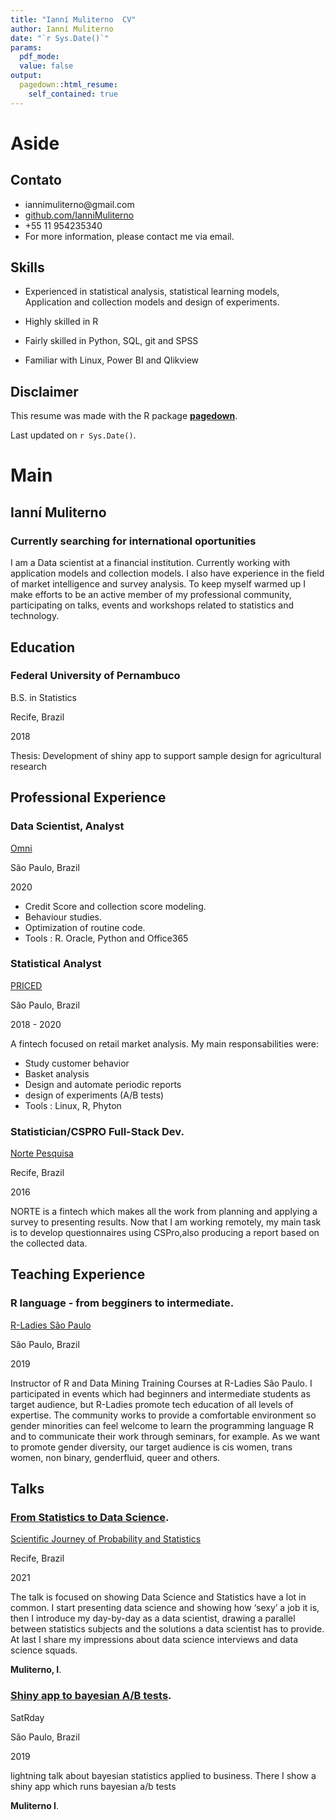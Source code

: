 ```yaml
---
title: "Ianní Muliterno  CV"
author: Ianní Muliterno
date: "`r Sys.Date()`"
params:
  pdf_mode:
  value: false
output:
  pagedown::html_resume:
    self_contained: true
---
```


Aside
================================================================================




Contato {#contact}
--------------------------------------------------------------------------------

- <i class="fa fa-envelope"></i> iannimuliterno@gmail.com
- <i class="fa fa-github"></i> [github.com/IanniMuliterno](https://github.com/IanniMuliterno)
- <i class="fa fa-phone"></i> +55 11 954235340
- For more information, please contact me via email.


Skills {#skills}
--------------------------------------------------------------------------------

- Experienced in statistical analysis, statistical learning models, Application and collection models and design of experiments.

- Highly skilled in R

- Fairly skilled in Python, SQL, git and SPSS

- Familiar with Linux, Power BI and Qlikview


Disclaimer {#disclaimer}
--------------------------------------------------------------------------------

This resume was made with the R package [**pagedown**](https://github.com/rstudio/pagedown).

Last updated on `r Sys.Date()`.



Main
================================================================================

Ianní Muliterno {#title}
--------------------------------------------------------------------------------

### Currently searching for international oportunities

I am a Data scientist at a financial institution. Currently working with application models and collection models. I also have experience in the field of market intelligence and survey analysis.
To keep myself warmed up I make efforts to be an active member of my professional community, participating on talks, events and workshops related to statistics and technology.


Education {data-icon=graduation-cap data-concise=true}
--------------------------------------------------------------------------------

### Federal University of Pernambuco

B.S. in Statistics

Recife, Brazil

2018

Thesis: Development of shiny app to support sample design for agricultural research


Professional Experience {data-icon=suitcase}
--------------------------------------------------------------------------------

### Data Scientist, Analyst
[Omni](https://www.omni.com.br/)

São Paulo, Brazil

2020

- Credit Score and collection score modeling.
- Behaviour studies.
- Optimization of routine code.
- Tools : R. Oracle, Python and Office365


### Statistical Analyst
  [PRICED](https://www.priced.com.br/)

São Paulo, Brazil

2018 - 2020

A fintech focused on retail market analysis. My main responsabilities were:

- Study customer behavior
- Basket  analysis
- Design and automate periodic reports 
- design of experiments (A/B tests)
- Tools : Linux, R, Phyton

### Statistician/CSPRO Full-Stack Dev.
[Norte Pesquisa](https://www.facebook.com/nortepesquisaspe/)

Recife, Brazil

2016

NORTE is a fintech which makes all the work from planning and applying a survey to presenting results. Now that I am working remotely, my main task is to develop questionnaires using CSPro,also producing a report based on the collected data.


Teaching Experience {data-icon=chalkboard-teacher}
--------------------------------------------------------------------------------

### R language - from begginers to intermediate.
[R-Ladies São Paulo](https://www.meetup.com/pt-BR/pro/rladies/)

São Paulo, Brazil

2019

Instructor of R and Data Mining Training Courses at R-Ladies São Paulo. I participated in events which had beginners and intermediate students as target audience, but R-Ladies promote tech education of all levels of expertise.
The community works to provide a comfortable environment so gender minorities can feel welcome to learn the programming language R and to communicate their work through seminars, for example.
As we want to promote gender diversity, our target audience is cis women, trans women, non binary, genderfluid, queer and others.


Talks {data-icon=file}
--------------------------------------------------------------------------------
### [From Statistics to Data Science](https://github.com/IanniMuliterno/talk_datascience).
[Scientific Journey of Probability and Statistics](https://sites.google.com/de.ufpe.br/jcpe/in%C3%ADcio) 

Recife, Brazil

2021

The talk is focused on showing Data Science and Statistics have a lot in common. I start presenting data science and showing how 'sexy' a job it is, then I introduce my day-by-day as a data scientist, drawing a  parallel between statistics subjects and the solutions a data scientist has to provide. At last I share my impressions about data science interviews and data science squads.

**Muliterno, I**.
  
### [Shiny app to bayesian A/B tests](https://github.com/IanniMuliterno/satRday_SP_2019/blob/master/satRday.pdf).
SatRday 

São Paulo, Brazil

2019

lightning talk about bayesian statistics applied to business. There I show a shiny app which runs bayesian a/b tests

**Muliterno I**.

